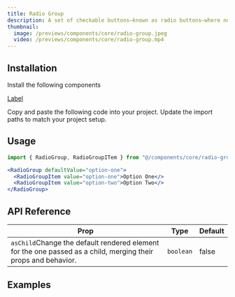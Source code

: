 ```yaml
---
title: Radio Group
description: A set of checkable buttons—known as radio buttons—where no more than one of the buttons can be checked at a time.
thumbnail:
  image: /previews/components/core/radio-group.jpeg
  video: /previews/components/core/radio-group.mp4
---
```


<ComponentPreview name="demos/components/core/radio-group/default" />

## Installation

<Steps>
  <Step>Install the following components</Step>
  
  [Label](/components/inputs/label)

  <Step>Copy and paste the following code into your project.</Step>
  <ComponentSource name="components/core/default/radio-group" />
  <Step>Update the import paths to match your project setup.</Step>
</Steps>

## Usage

```jsx
import { RadioGroup, RadioGroupITem } from "@/components/core/radio-group";
```

```jsx
<RadioGroup defaultValue="option-one">
  <RadioGroupItem value="option-one">Option One</>
  <RadioGroupItem value="option-two">Option Two</>
</RadioGroup>
```

## API Reference

| Prop                                                                                                                       | Type      | Default |
| -------------------------------------------------------------------------------------------------------------------------- | --------- | ------- |
| `asChild`<Info>Change the default rendered element for the one passed as a child, merging their props and behavior.</Info> | `boolean` | false   |

## Examples

